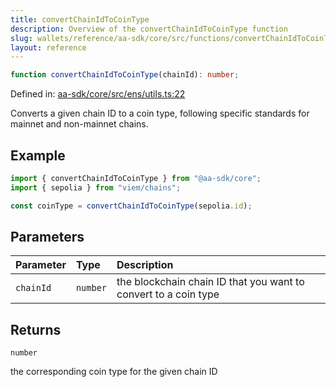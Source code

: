 ```yaml
---
title: convertChainIdToCoinType
description: Overview of the convertChainIdToCoinType function
slug: wallets/reference/aa-sdk/core/src/functions/convertChainIdToCoinType
layout: reference
---
```


```ts
function convertChainIdToCoinType(chainId): number;
```

Defined in: [aa-sdk/core/src/ens/utils.ts:22](https://github.com/alchemyplatform/aa-sdk/blob/49e74eee8606f480b200b4612d00d950da8a8742/aa-sdk/core/src/ens/utils.ts#L22)

Converts a given chain ID to a coin type, following specific standards for mainnet and non-mainnet chains.

## Example

```ts
import { convertChainIdToCoinType } from "@aa-sdk/core";
import { sepolia } from "viem/chains";

const coinType = convertChainIdToCoinType(sepolia.id);
```

## Parameters

| Parameter | Type     | Description                                                     |
| :-------- | :------- | :-------------------------------------------------------------- |
| `chainId` | `number` | the blockchain chain ID that you want to convert to a coin type |

## Returns

`number`

the corresponding coin type for the given chain ID
